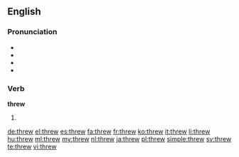 ==English==

===Pronunciation===
* {{IPAchar|/θɹuː/}}
* {{audio|en-us-threw.ogg|Audio (US)}}
* {{rhymes|uː}}
* {{homophones|through|thru}}

===Verb===
'''threw'''

# {{simple past of|throw}}

[[de:threw]]
[[el:threw]]
[[es:threw]]
[[fa:threw]]
[[fr:threw]]
[[ko:threw]]
[[it:threw]]
[[li:threw]]
[[hu:threw]]
[[ml:threw]]
[[my:threw]]
[[nl:threw]]
[[ja:threw]]
[[pl:threw]]
[[simple:threw]]
[[sv:threw]]
[[te:threw]]
[[vi:threw]]